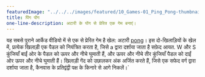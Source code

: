 ---
featuredImage: "../../../images/featured/10_Games-01_Ping_Pong-thumbnail.png"
title: पिंग पोंग
one-line-description: अटारी के पोंग से प्रेरित एक गेम बनाएं।
---

यह सबसे पुराने आर्केड वीडियो में से एक से प्रेरित गेम है
खेल: अटारी
<a href='https://en.wikipedia.org/wiki/Pong' target='_blank'>pong</a>।
इस दो-खिलाड़ियों के खेल में, प्रत्येक खिलाड़ी एक पैडल को नियंत्रित करता है, जिसे a द्वारा दर्शाया जाता है
सफ़ेद आयत. W और S कुंजियाँ बाईं ओर के पैडल को ऊपर और नीचे घुमाती हैं,
और ऊपर और नीचे तीर कुंजियाँ पैडल को दाईं ओर ऊपर और नीचे घुमाती हैं।
खिलाड़ी गेंद को उछालकर अंक अर्जित करते हैं, जिसे एक सफेद वर्ग द्वारा दर्शाया जाता है,
कैनवास के प्रतिद्वंद्वी पक्ष के किनारे से आगे निकलें।`